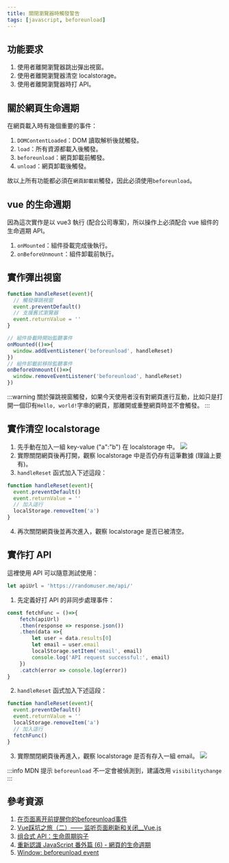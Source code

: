 ```yaml
---
title: 關閉瀏覽器時觸發警告
tags: [javascript, beforeunload]
---
```

## 功能要求
1. 使用者離開瀏覽器跳出彈出視窗。
2. 使用者離開瀏覽器清空 localstorage。
3. 使用者離開瀏覽器時打 API。

## 關於網頁生命週期
在網頁載入時有幾個重要的事件：  
1. `DOMContentLoaded`：DOM 讀取解析後就觸發。
2. `load`：所有資源都載入後觸發。
3. `beforeunload`：網頁卸載前觸發。
4. `unload`：網頁卸載後觸發。

故以上所有功能都必須在`網頁卸載前`觸發，因此必須使用`beforeunload`。

## vue 的生命週期
因為這次實作是以 vue3 執行 (配合公司專案)，所以操作上必須配合 vue 組件的生命週期 API。  
1. `onMounted`：組件掛載完成後執行。
2. `onBeforeUnmount`：組件卸載前執行。

## 實作彈出視窗

```js
function handleReset(event){
  // 觸發彈跳視窗
  event.preventDefault()
  // 支援舊式瀏覽器
  event.returnValue = ''
}

// 組件掛載時開始監聽事件
onMounted(()=>{
  window.addEventListener('beforeunload', handleReset)
})
// 組件卸載前移除監聽事件
onBeforeUnmount(()=>{
  window.removeEventListener('beforeunload', handleReset)
})
```
:::warning
關於彈跳視窗觸發，如果今天使用者沒有對網頁進行互動，比如只是打開一個印有`Hello, world!`字串的網頁，那離開或重整網頁時並不會觸發。
:::

## 實作清空 localstorage
1. 先手動在加入一組 key-value ("a":"b") 在 localstorage 中。
![](../../../static/docs-img/網頁開發/localstorage-set.jpg)
2. 實際關閉網頁後再打開，觀察 localstorage 中是否仍存有這筆數據 (理論上要有)。
3. `handleReset` 函式加入下述這段：
```js
function handleReset(event){
  event.preventDefault()
  event.returnValue = ''
  // 加入這行
  localStorage.removeItem('a')
}
```
4. 再次關閉網頁後並再次進入，觀察 localstorage 是否已被清空。

## 實作打 API
這裡使用 API 可以隨意測試使用：
```js
let apiUrl = 'https://randomuser.me/api/'
```
1. 先定義好打 API 的非同步處理事件：
```js
const fetchFunc = ()=>{
    fetch(apiUrl)
    .then(response => response.json())
    .then(data =>{
        let user = data.results[0]
        let email = user.email
        localStorage.setItem('email', email)
        console.log('API request successful:', email)
    })
    .catch(error => console.log(error))
}
```
2. `handleReset` 函式加入下述這段：
```js
function handleReset(event){
  event.preventDefault()
  event.returnValue = ''
  localStorage.removeItem('a')
  // 加入這行
  fetchFunc()
}
```
3. 實際關閉網頁後再進入，觀察 localstorage 是否有存入一組 email。
![](../../../static/docs-img/網頁開發/localstorage-email.jpg)

:::info
MDN 提示 `beforeunload` 不一定會被偵測到，建議改用 `visibilitychange`
:::

## 參考資源
1. [在页面离开前提醒你的beforeunload事件](https://cloud.tencent.com/developer/article/1730838)
2. [Vue踩坑之旅（二）—— 监听页面刷新和关闭__Vue.js](https://www.vue-js.com/topic/5f97d70496b2cb0032c3860a)
3. [组合式 API：生命周期钩子](https://cn.vuejs.org/api/composition-api-lifecycle.html#onbeforeunmount)
4. [重新認識 JavaScript 番外篇 (6) - 網頁的生命週期](https://ithelp.ithome.com.tw/articles/10197335?sc=iThelpR)
5. [Window: beforeunload event](https://developer.mozilla.org/en-US/docs/Web/API/Window/beforeunload_event#syntax)